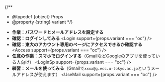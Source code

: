 
{/**
  * @typedef {object} Props
  * @property {string} variant
  */}

- **作業：パスワードとメールアドレスを設定する**
  <Configure />
- **確認：ログインしてみる**
  <Login support={props.variant === "oc"} />
- **確認：東大のアカウント専用のページにアクセスできるか確認する**
  <Access support={props.variant === "oc"} />
- **任意の作業：スマホでログインする**（GmailなどGoogleのアプリを使っている人向け）
  <LoginSp support={props.variant === "oc"} />
- **練習：メールを使ってみる**（Gmailで`xxxx@g.ecc.u-tokyo.ac.jp`というメールアドレスが使えます）
  <UseMail support={props.variant === "oc"} />
